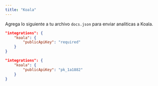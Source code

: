 ```yaml
---
title: "Koala"
---
```


Agrega lo siguiente a tu archivo `docs.json` para enviar analíticas a Koala.

<CodeGroup>

```json Opciones de analíticas en docs.json
"integrations": {
    "koala": {
        "publicApiKey": "required"
    }
}
```

```json Ejemplo
"integrations": {
    "koala": {
        "publicApiKey": "pk_1a1882"
    }
}
```

</CodeGroup>
